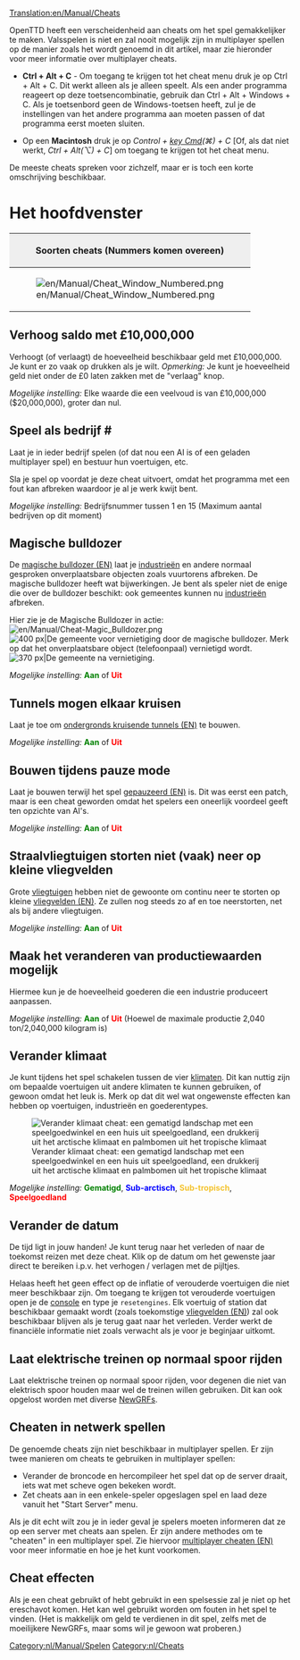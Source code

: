 [[Translation:en/Manual/Cheats]]
{{nl/Vertaling|en/Manual/Cheats|95}}
{{nl/Manual/Inhoudsopgave}}{{nl/Waarschuwing| Door het gebruik van cheats verraad je je collega-concurrenten. Houd in gedachten dat een dergelijke schande zal worden herinnerd voor de eeuwigheid (Dit betekent dat het gebruik van cheats zal worden vastgelegd in het opgeslagen spel).}}

OpenTTD heeft een verscheidenheid aan cheats om het spel gemakkelijker te maken. Valsspelen is niet en zal nooit mogelijk zijn in multiplayer spellen op de manier zoals het wordt genoemd in dit artikel, maar zie hieronder voor meer informatie over multiplayer cheats.

* '''Ctrl + Alt + C''' - Om toegang te krijgen tot het cheat menu druk je op Ctrl + Alt + C. Dit werkt alleen als je alleen speelt. Als een ander programma reageert op deze toetsencombinatie, gebruik dan Ctrl + Alt + Windows + C. Als je toetsenbord geen de Windows-toetsen heeft, zul je de instellingen van het andere programma aan moeten passen of dat programma eerst moeten sluiten.

* Op een '''Macintosh''' druk je op ''Control + [https://www.wikipedia.org/wiki/Command key Cmd](&#x2318;) + C'' [Of, als dat niet werkt, ''Ctrl + Alt(⌥) + C''] om toegang te krijgen tot het cheat menu.

De meeste cheats spreken voor zichzelf, maar er is toch een korte omschrijving beschikbaar.

=Het hoofdvenster=
{|border="2" cellspacing="4" cellpadding="3" rules="all" style="margin:1em 1em 1em 0; border:solid 1px #AAAAAA;"
!colspan="4" style="background:#efefef;"| Soorten cheats (Nummers komen overeen)
|-
| rowspan="10"|[[File:en/Manual/Cheat Window Numbered.png|frame|center]]
| style="background:#efefef;"|'''Type'''
|-
| [[nl/Manual/Cheats#verhoog-saldo-met-ps10000000|1. Verhoog saldo]]
|-
| [[nl/Manual/Cheats#speel-als-bedrijf|2. Speel als bedrijf]]
|-
| [[nl/Manual/Cheats#magische-bulldozer|3. Magische Bulldozer]]
|-
| [[nl/Manual/Cheats#tunnels-mogen-elkaar-kruisen|4. Tunnels kruisen]]
|-
| [[nl/Manual/Cheats#bouwen-tijdens-pauze-mode|5. Bouw in Pauze]]
|-
| [[nl/Manual/Cheats#straalvliegtuigen-storten-niet-vaak-neer-op-kleine-vliegvelden|6. Geen kleine vliegtuigen crash]]
|-
| [[nl/Manual/Cheats#maak-het-veranderen-van-productiewaarden-mogelijk|7. Verander productiewaarden]]
|-
| [[nl/Manual/Cheats#verander-klimaat|8. Verander klimaat]]
|-
| [[nl/Manual/Cheats#verander-de-datum|9. Verander datum]]
|}

==Verhoog saldo met £10,000,000==
Verhoogt (of verlaagt) de hoeveelheid beschikbaar geld met £10,000,000. Je kunt er zo vaak op drukken als je wilt. ''Opmerking:'' Je kunt je hoeveelheid geld niet onder de £0 laten zakken met de "verlaag" knop.

''Mogelijke instelling:'' Elke waarde die een veelvoud is van £10,000,000 ($20,000,000), groter dan nul.

==Speel als bedrijf #==
Laat je in ieder bedrijf spelen (of dat nou een AI is of een geladen multiplayer spel) en bestuur hun voertuigen, etc.

Sla je spel op voordat je deze cheat uitvoert, omdat het programma met een fout kan afbreken waardoor je al je werk kwijt bent.

''Mogelijke instelling:'' Bedrijfsnummer tussen 1 en 15 (Maximum aantal bedrijven op dit moment)

==Magische bulldozer==
De [[en/Archive/Manual/Magic bulldozer|magische bulldozer (EN)]] laat je [[nl/Manual/Industrie|industrieën]] en andere normaal gesproken onverplaatsbare objecten zoals vuurtorens afbreken. De magische bulldozer heeft wat bijwerkingen. Je bent als speler niet de enige die over de bulldozer beschikt: ook gemeentes kunnen nu [[nl/Manual/Industrie|industrieën]] afbreken.

Hier zie je de Magische Bulldozer in actie: [[File:en/Manual/Cheat-Magic Bulldozer.png]]
[[File:en/Manual/Town Before.png|thumb|left|400 px|De gemeente voor vernietiging door de magische bulldozer. Merk op dat het onverplaatsbare object (telefoonpaal) vernietigd wordt.]]
[[File:en/Manual/Town After.png|thumb|center|370 px|De gemeente na vernietiging.]]
{{en/-}}

''Mogelijke instelling:'' <span style="color:green">'''Aan'''</span> of <span style="color:red">'''Uit'''</span>

==Tunnels mogen elkaar kruisen==
Laat je toe om [[en/Archive/Manual/Crossing tunnels|ondergronds kruisende tunnels (EN)]] te bouwen.

''Mogelijke instelling:'' <span style="color:green">'''Aan'''</span> of <span style="color:red">'''Uit'''</span>

==Bouwen tijdens pauze mode==
{{nl/Opmerking|Dit is geen cheat in 1.1.0, maar een geavanceerde instelling beschikbaar in het [[nl/Archive/Manual/Settings/Geavanceerde instellingen|geavanceerde instellingen]] menu, welke je meer controle verschaft over wat er tijdens de pauze gebouwd mag worden.}}
Laat je bouwen terwijl het spel [[en/Archive/Manual/Settings/Build in pause|gepauzeerd (EN)]] is. Dit was eerst een patch, maar is een cheat geworden omdat het spelers een oneerlijk voordeel geeft ten opzichte van AI's.

''Mogelijke instelling:'' <span style="color:green">'''Aan'''</span> of <span style="color:red">'''Uit'''</span>

==Straalvliegtuigen storten niet (vaak) neer op kleine vliegvelden==
Grote [[nl/Manual/Vliegtuigen|vliegtuigen]] hebben niet de gewoonte om continu neer te storten op kleine [[en/Manual/Airports|vliegvelden (EN)]]. Ze zullen nog steeds zo af en toe neerstorten, net als bij andere vliegtuigen.

''Mogelijke instelling:'' <span style="color:green">'''Aan'''</span> of <span style="color:red">'''Uit'''</span>

==Maak het veranderen van productiewaarden mogelijk==

Hiermee kun je de hoeveelheid goederen die een industrie produceert aanpassen.

''Mogelijke instelling:'' <span style="color:green">'''Aan'''</span> of <span style="color:red">'''Uit'''</span> (Hoewel de maximale productie 2,040 ton/2,040,000 kilogram is)

==Verander klimaat==
Je kunt tijdens het spel schakelen tussen de vier [[nl/Manual/Klimaat|klimaten]]. Dit kan nuttig zijn om bepaalde voertuigen uit andere klimaten te kunnen gebruiken, of gewoon omdat het leuk is. Merk op dat dit wel wat ongewenste effecten kan hebben op voertuigen, industrieën en goederentypes.

[[File:en/Manual/Switch climate.png|center|frame|Verander klimaat cheat: een gematigd landschap met een speelgoedwinkel en een huis uit speelgoedland, een drukkerij uit het arctische klimaat en palmbomen uit het tropische klimaat]]

''Mogelijke instelling:'' <span style="color:green">'''Gematigd'''</span>, <span style="color:blue">'''Sub-arctisch'''</span>, <span style="color:#f4c430">'''Sub-tropisch'''</span>, <span style="color:red">'''Speelgoedland'''</span>

==Verander de datum==
De tijd ligt in jouw handen! Je kunt terug naar het verleden of naar de toekomst reizen met deze cheat. Klik op de datum om het gewenste jaar direct te bereiken i.p.v. het verhogen / verlagen met de pijltjes.

Helaas heeft het geen effect op de inflatie of verouderde voertuigen die niet meer beschikbaar zijn. Om toegang te krijgen tot verouderde voertuigen open je de [[nl/Manual/Console|console]] en type je <code>resetengines</code>. Elk voertuig of station dat beschikbaar gemaakt wordt (zoals toekomstige [[en/Manual/Airports|vliegvelden (EN)]]) zal ook beschikbaar blijven als je terug gaat naar het verleden. Verder werkt de financiële informatie niet zoals verwacht als je voor je beginjaar uitkomt.

==Laat elektrische treinen op normaal spoor rijden==
{{nl/Opmerking|Dit is geen cheat in 0.7.0, maar een [[nl/Archive/Manual/Settings/Geavanceerde instellingen|geavanceerde instelling]] waarmee geëlektrificeerd spoor geheel uitgeschakeld wordt.}}
Laat elektrische treinen op normaal spoor rijden, voor degenen die niet van elektrisch spoor houden maar wel de treinen willen gebruiken. Dit kan ook opgelost worden met diverse [[nl/Manual/NewGRF|NewGRF]]s.

==Cheaten in netwerk spellen==
De genoemde cheats zijn niet beschikbaar in multiplayer spellen. Er zijn twee manieren om cheats te gebruiken in multiplayer spellen:
* Verander de broncode en hercompileer het spel dat op de server draait, iets wat met scheve ogen bekeken wordt.
* Zet cheats aan in een enkele-speler opgeslagen spel en laad deze vanuit het "Start Server" menu.

Als je dit echt wilt zou je in ieder geval je spelers moeten informeren dat ze op een server met cheats aan spelen. Er zijn andere methodes om te "cheaten" in een multiplayer  spel. Zie hiervoor [[en/Community/Multiplayer cheating|multiplayer cheaten (EN)]] voor meer informatie en hoe je het kunt voorkomen.

==Cheat effecten==
Als je een cheat gebruikt of hebt gebruikt in een spelsessie zal je niet op het ereschavot komen. Het kan wel gebruikt worden om fouten in het spel te vinden. (Het is makkelijk om geld te verdienen in dit spel, zelfs met de moeilijkere NewGRFs, maar soms wil je gewoon wat proberen.)

[[Category:nl/Manual/Spelen]]
[[Category:nl/Cheats]]